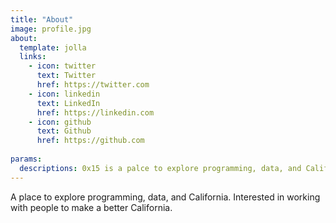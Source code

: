 ```yaml
---
title: "About"
image: profile.jpg
about:
  template: jolla
  links:
    - icon: twitter
      text: Twitter
      href: https://twitter.com
    - icon: linkedin
      text: LinkedIn
      href: https://linkedin.com
    - icon: github
      text: Github
      href: https://github.com
      
params:
  descriptions: 0x15 is a palce to explore programming, data, and California
---
```


A place to explore programming, data, and California. Interested in working with people to make a better California.